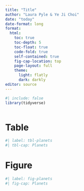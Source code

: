 ```yaml
---
title: "Title"
author: "Laura Pyle & Ye Ji Choi"
date: "today"
date-format: long
format:
  html:
    toc: true
    toc-depth: 5
    toc-float: true
    code-fold: true
    self-contained: true
    fig-cap-location: top
    page-layout: full
    theme:
      light: flatly
      dark: darkly
editor: source
---
```


```r
#| include: false
library(tidyverse)
```

```r

```

# Table

```r
#| label: tbl-planets
#| tbl-cap: Planets

```

# Figure

```r
#| label: fig-planets
#| fig-cap: Planets

```
